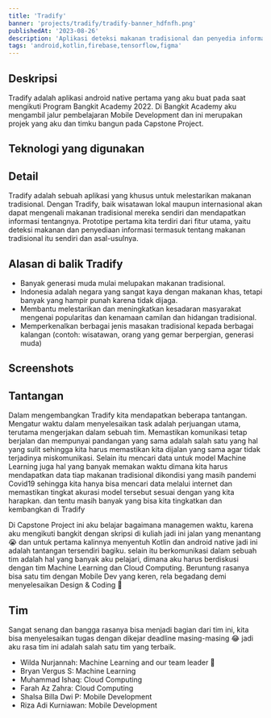 ```yaml
---
title: 'Tradify'
banner: 'projects/tradify/tradify-banner_hdfnfh.png'
publishedAt: '2023-08-26'
description: 'Aplikasi deteksi makanan tradisional dan penyedia informasi makanan tradisonal indonesia'
tags: 'android,kotlin,firebase,tensorflow,figma'
---
```


## Deskripsi

Tradify adalah aplikasi android native pertama yang aku buat pada saat mengikuti Program Bangkit Academy 2022. Di Bangkit Academy aku mengambil jalur pembelajaran Mobile Development dan ini merupakan projek yang aku dan timku bangun pada Capstone Project.

## Teknologi yang digunakan

<div className='not-prose'>
  <TechIcons techs={['android', 'kotlin', 'firebase', 'tensorflow', 'figma']} />
</div>

## Detail

Tradify adalah sebuah aplikasi yang khusus untuk melestarikan makanan tradisional. Dengan Tradify, baik wisatawan lokal maupun internasional akan dapat mengenali makanan tradisional mereka sendiri dan mendapatkan informasi tentangnya. Prototipe pertama kita terdiri dari fitur utama, yaitu deteksi makanan dan penyediaan informasi termasuk tentang makanan tradisional itu sendiri dan asal-usulnya.

## Alasan di balik Tradify

- Banyak generasi muda mulai melupakan makanan tradisional.
- Indonesia adalah negara yang sangat kaya dengan makanan khas, tetapi banyak yang hampir punah karena tidak dijaga.
- Membantu melestarikan dan meningkatkan kesadaran masyarakat mengenai popularitas dan kenamaan camilan dan hidangan tradisional.
- Memperkenalkan berbagai jenis masakan tradisional kepada berbagai kalangan (contoh: wisatawan, orang yang gemar berpergian, generasi muda)

## Screenshots

<CloudinaryImg
  className='rounded-xl mdx'
  publicId='rizaadikurniawan/projects/tradify/Tradify-1_k5cd1s.png'
  alt='Tradify'
  width={1280}
  height={720}
/>

## Tantangan

Dalam mengembangkan Tradify kita mendapatkan beberapa tantangan. Mengatur waktu dalam menyelesaikan task adalah perjuangan utama, terutama mengerjakan dalam sebuah tim.
Memastikan komunikasi tetap berjalan dan mempunyai pandangan yang sama adalah salah satu yang hal yang sulit sehingga kita harus memastikan kita dijalan yang sama agar tidak terjadinya miskomunikasi. Selain itu mencari data untuk model Machine Learning juga hal yang banyak memakan waktu dimana kita harus mendapatkan data tiap makanan tradisional dikondisi yang masih pandemi Covid19 sehingga kita hanya bisa mencari data melalui internet
dan memastikan tingkat akurasi model tersebut sesuai dengan yang kita harapkan. dan tentu masih banyak yang bisa kita tingkatkan dan kembangkan di Tradify

Di Capstone Project ini aku belajar bagaimana managemen waktu, karena aku mengikuti bangkit dengan skripsi di kuliah jadi ini jalan yang menantang 😭 dan untuk pertama kalinnya menyentuh Kotlin dan android native jadi ini adalah tantangan tersendiri bagiku. selain itu berkomunikasi dalam sebuah tim adalah hal yang banyak aku pelajari, dimana aku harus berdiskusi dengan tim Machine Learning dan Cloud Computing.
Beruntung rasanya bisa satu tim dengan Mobile Dev yang keren, rela begadang demi menyelesaikan Design & Coding 🤣

## Tim

Sangat senang dan bangga rasanya bisa menjadi bagian dari tim ini, kita bisa menyelesaikan tugas dengan dikejar deadline masing-masing 😂 jadi aku rasa tim ini adalah salah satu tim yang terbaik.

- Wilda Nurjannah: Machine Learning and our team leader 🤟
- Bryan Vergus S: Machine Learning
- Muhammad Ishaq: Cloud Computing
- Farah Az Zahra: Cloud Computing
- Shalsa Billa Dwi P: Mobile Development
- Riza Adi Kurniawan: Mobile Development
